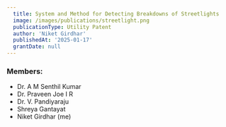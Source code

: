 ```yaml
---
  title: System and Method for Detecting Breakdowns of Streetlights
  image: /images/publications/streetlight.png
  publicationType: Utility Patent
  author: 'Niket Girdhar'
  publishedAt: '2025-01-17'
  grantDate: null
---
```


### Members:

- Dr. A M Senthil Kumar
- Dr. Praveen Joe I R
- Dr. V. Pandiyaraju
- Shreya Gantayat
- Niket Girdhar (me)